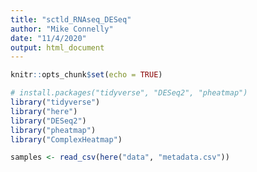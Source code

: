 ```yaml
---
title: "sctld_RNAseq_DESeq"
author: "Mike Connelly"
date: "11/4/2020"
output: html_document
---
```


```r
knitr::opts_chunk$set(echo = TRUE)
```
```r
# install.packages("tidyverse", "DESeq2", "pheatmap")
library("tidyverse")
library("here")
library("DESeq2")
library("pheatmap")
library("ComplexHeatmap")
```

```r
samples <- read_csv(here("data", "metadata.csv"))
```

```r

```

